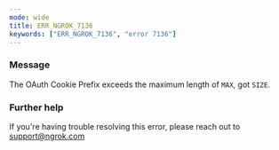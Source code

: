 ```yaml
---
mode: wide
title: ERR_NGROK_7136
keywords: ["ERR_NGROK_7136", "error 7136"]
---
```


### Message

The OAuth Cookie Prefix exceeds the maximum length of `MAX`, got `SIZE`.

### Further help

If you're having trouble resolving this error, please reach out to [support@ngrok.com](mailto:support@ngrok.com?subject=Help%20with%20ERR_NGROK_7136)
